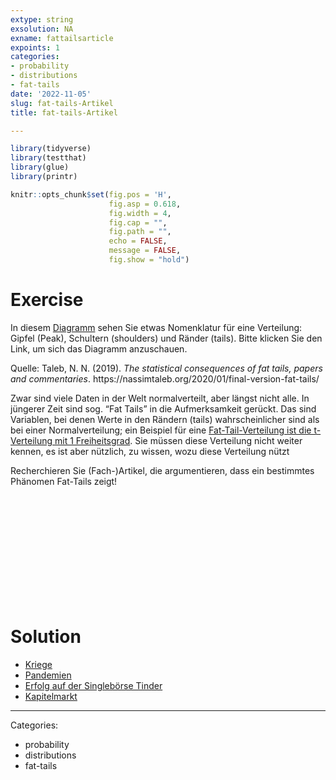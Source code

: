 ```yaml
---
extype: string
exsolution: NA
exname: fattailsarticle
expoints: 1
categories:
- probability
- distributions
- fat-tails
date: '2022-11-05'
slug: fat-tails-Artikel
title: fat-tails-Artikel

---
```





```r
library(tidyverse)
library(testthat)
library(glue)
library(printr)
```


```r
knitr::opts_chunk$set(fig.pos = 'H',
                      fig.asp = 0.618,
                      fig.width = 4,
                      fig.cap = "", 
                      fig.path = "",
                      echo = FALSE,
                      message = FALSE,
                      fig.show = "hold")
```






# Exercise

In diesem [Diagramm]((https://www.sr-sv.com/the-dangerous-disregard-of-fat-tails-in-quantitative-finance/)) sehen Sie etwas Nomenklatur für eine Verteilung: 
Gipfel (Peak), Schultern (shoulders) und Ränder (tails).
Bitte klicken Sie den Link, um sich das Diagramm anzuschauen.


Quelle: Taleb, N. N. (2019). *The statistical consequences of fat tails, papers and commentaries*. https://nassimtaleb.org/2020/01/final-version-fat-tails/


Zwar sind viele Daten in der Welt normalverteilt, aber längst nicht alle. 
In jüngerer Zeit sind sog. "Fat Tails" in die Aufmerksamkeit gerückt. 
Das sind Variablen, bei denen Werte in den Rändern (tails) wahrscheinlicher sind als bei einer Normalverteilung; ein Beispiel für eine [Fat-Tail-Verteilung ist die t-Verteilung mit 1 Freiheitsgrad](https://en.wikipedia.org/wiki/Student%27s_t-distribution#/media/File:Student_t_pdf.svg). 
Sie müssen diese Verteilung nicht weiter kennen, 
es ist aber nützlich, zu wissen, wozu diese Verteilung nützt


Recherchieren Sie (Fach-)Artikel, die argumentieren, 
dass ein bestimmtes Phänomen Fat-Tails zeigt!





</br>
</br>
</br>
</br>
</br>
</br>
</br>
</br>
</br>
</br>

# Solution


- [Kriege](https://papers.ssrn.com/sol3/papers.cfm?abstract_id=2876315)
- [Pandemien](https://www.nature.com/articles/s41567-020-0921-x)
- [Erfolg auf der Singlebörse Tinder](https://medium.com/@worstonlinedater/tinder-experiments-ii-guys-unless-you-are-really-hot-you-are-probably-better-off-not-wasting-your-2ddf370a6e9a)
- [Kapitelmarkt](https://www.nasdaq.com/articles/fat-tail-risk-what-it-means-and-why-you-should-be-aware-it-2015-11-02)



---

Categories: 

- probability
- distributions
- fat-tails

